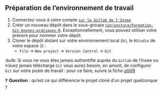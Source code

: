 :::{.callout-tip collapse="true" icon=false}
## Préparation de l'environnement de travail

:::{.incremental}
1. Connectez-vous à votre compte [`sur le Gitlab de l'Insee`](https://gitlab.insee.fr/)
2. Créer un nouveau dépôt dans le sous-groupe [`Conjoncture/Formation-Git-bonnes-pratiques-R`](https://gitlab.insee.fr/conjoncture/formation-git-bonnes-pratiques-r). Exceptionnellement, vous pouvez utiliser votre prénom pour nommer votre dépôt.
3. Cloner le dépôt distant sur votre environnement local (ici, le `RStudio` de votre espace `Z`) :
    + `File` → `New project` → `Version Control` → `Git`
:::

:::

:bulb: Si vous ne vous êtes jamais authentifié auprès du `Gitlab` de l'Insee ou n'avez jamais téléchargé `Git` vous aurez besoin, en amont, de configurer `Git` sur votre poste de travail : pour ce faire, suivre la fiche [utilitR](https://book.utilitr.org/03_Fiches_thematiques/Fiche_configurer_git.html)

❓ **Question** : qu'est ce qui différencie le projet cloné d'un projet quelconque ?
